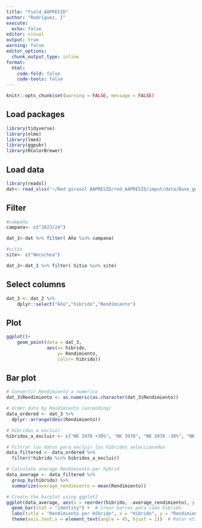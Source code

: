 ```yaml
---
title: "Yield_AAPRESID"
author: "Rodriguez, I"
execute:
  echo: false
editor: visual
output: true
warning: false
editor_options: 
  chunk_output_type: inline
format:
  html:
    code-fold: false
    code-tools: false
---
```


```r
knitr::opts_chunk$set(warning = FALSE, message = FALSE) 
```

## Load packages

```r
library(tidyverse)
library(nlme)
library(lme4)
library(ggpubr)
library(RColorBrewer)
```

## Load data

```r
library(readxl)
dat<- read_xlsx("~/Red girasol AAPRESID/red_AAPRESID/imput/data/Base_general_Girasol_names.xlsx")
```

## Filter

```r
#campaña
campana<- c("2023/24")

dat_1<-dat %>% filter( Año %in% campana)

#sitio
site<- c("Necochea")

dat_2<-dat_1 %>% filter( Sitio %in% site)
```

## Select columns

```r
dat_3 <- dat_2 %>% 
    dplyr::select("Año","hibrido","Rendimiento")
```


## Plot

```r
ggplot()+
    geom_point(data = dat_3,
               aes(x= hibrido,
                   y= Rendimiento,
                   color= hibrido))
```

## Bar plot

```r
# Convertir Rendimiento a numérico
dat_3$Rendimiento <- as.numeric(as.character(dat_3$Rendimiento))

# Order data by Rendimiento (ascending)
data_ordered <- dat_3 %>%
  dplyr::arrange(desc(Rendimiento))

# Híbridos a excluir
hibridos_a_excluir <- c("NK 3970 +30%", "NK 3970", "NK 3970 -30%", "NK 3970 Lote")

# Filtrar los datos para excluir los híbridos seleccionados
data_filtered <- data_ordered %>%
  filter(!hibrido %in% hibridos_a_excluir)

# Calculate average Rendimiento per hybrid
data_average <- data_filtered %>%
  group_by(hibrido) %>%
  summarize(average_rendimiento = mean(Rendimiento))

# Create the barplot using ggplot2
ggplot(data_average, aes(x = reorder(hibrido, -average_rendimiento), y = average_rendimiento)) +
  geom_bar(stat = "identity") +  # Crear barras para cada híbrido
  labs(title = "Rendimiento por Híbrido", x = "Híbrido", y = "Rendimiento") +  # Establecer etiquetas
  theme(axis.text.x = element_text(angle = 45, hjust = 1))  # Rotar etiquetas del eje x
```
